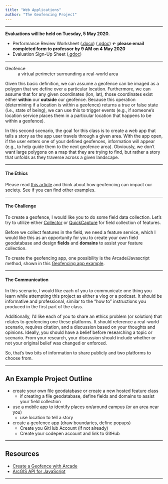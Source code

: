 ```yaml
---
title: "Web Applications"
author: "The Geofencing Project"
---
```


***

**Evaluations will be held on Tuesday, 5 May 2020.**

- Performance Review Worksheet ([.docx][prwdocx]) ([.gdoc][prwgdoc]) **&#8592; please email completed form to professor by 9 AM on 4 May 2020**
- Evaluation Sign-Up Sheet ([.gdoc][esus1])

[esus1]: #
[gsus1]: #
[prwdocx]: #
[prwgdoc]: #

***

Geofence
: a virtual perimeter surrounding a real-world area

Given this basic definition, we can assume a geofence can be imaged as a polygon that we define over a particular location.
Furthermore, we can assume that for any given coordinates (lon, lat), those coordinates exist either **within** our **outside** our geofence.
Because this operation (determining if a location is within a geofence) returns a true or false state (i.e., state of being), we can use this to trigger events (e.g., if someone's location service places them in a particular location that happens to be within a geofence).

In this second scenario, the goal for this class is to create a web app that tells a story as the app user travels through a given area.
With the app open, if the user enters one of your defined geofences, information will appear (e.g., to help guide them to the next geofence area).
Obviously, we don't want large polygons on a map that they are trying to find, but rather a story that unfolds as they traverse across a given landscape.

***

#### The Ethics

Please read [this article](https://www.nbcnews.com/news/us-news/google-tracked-his-bike-ride-past-burglarized-home-made-him-n1151761) and think about how geofencing can impact our society.
See if you can find other examples.

***

#### The Challenge

To create a geofence, I would like you to do some field data collection.
Let's try to utilize either [Collector][collector] or [QuickCapture][quickcap] for field collection of features.

Before we collect features in the field, we need a feature service, which I would like this as an opportunity for you to create your own field geodatabase and design **fields** and **domains** to assist your feature collection.

To create the geofencing app, one possibility is the Arcade/Javascript method, shown in this [Geofencing app example][geofexample].

***

#### The Communication

In this scenario, I would like each of you to communicate one thing you learn while attempting this project as either a vlog or a podcast.
It should be informative and professional, similar to the "how to" instructions you produced in the first part of the class.

Additionally, I'd like each of you to share an ethics problem (or solution) that relates to geofencing one these platforms.
It should reference a real-world scenario, requires citation, and a discussion based on your thoughts and opinions.
Ideally, you should have a belief before researching a topic or scenario.
From your research, your discussion should include whether or not your original belief was changed or enforced.

So, that's two bits of information to share publicly and two platforms to choose from.


[collector]: https://www.esri.com/en-us/arcgis/products/collector-for-arcgis/overview
[geofexample]: https://developers.arcgis.com/javascript/3/samples/streamlayer_arcade_geofence/
[quickcap]: https://www.esri.com/en-us/arcgis/products/arcgis-quickcapture/overview

***

## An Example Project Outline

* create your own file geodatabase or create a new hosted feature class
  - if creating a file geodatabase, define fields and domains to assist your field collection
* use a mobile app to identify places on/around campus (or an area near you)
  - use location to tell a story
* create a geofence app (draw boundaries, define popups)
    - Create you GitHub Account (if not already)
    - Create your codepen account and link to GitHub

***

## Resources

- [Create a Geofence with Arcade](https://developers.arcgis.com/javascript/3/jssamples/streamlayer_arcade_geofence.html)
- [ArcGIS API for JavaScript](https://developers.arcgis.com/javascript/)


***
